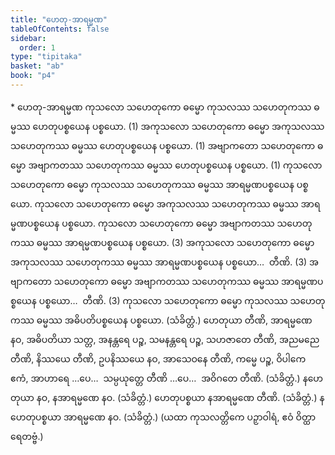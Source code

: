 ```yaml
---
title: "ဟေတု-အာရမ္မဏ"
tableOfContents: false
sidebar:
  order: 1
type: "tipitaka"
basket: "ab"
book: "p4"
---
```



<DynamicBreadcrumb />

<Paragraph type="center" book="p4">
* ဟေတု-အာရမ္မဏ
</Paragraph>

<Division number="3" book="p4" e="ch" v="39" p="567">

<Paragraph number="930" book="p4">
ကုသလော သဟေတုကော ဓမ္မော ကုသလဿ သဟေတုကဿ ဓမ္မဿ ဟေတုပစ္စယေန ပစ္စယော. (1)
</Paragraph>

<Paragraph number="931" book="p4">
အကုသလော သဟေတုကော ဓမ္မော အကုသလဿ သဟေတုကဿ ဓမ္မဿ ဟေတုပစ္စယေန ပစ္စယော. (1)
</Paragraph>

<Paragraph number="932" book="p4">
အဗျာကတော သဟေတုကော ဓမ္မော အဗျာကတဿ သဟေတုကဿ ဓမ္မဿ ဟေတုပစ္စယေန ပစ္စယော. (1)
</Paragraph>

<Paragraph number="933" book="p4">
ကုသလော သဟေတုကော ဓမ္မော ကုသလဿ သဟေတုကဿ ဓမ္မဿ အာရမ္မဏပစ္စယေန ပစ္စယော. ကုသလော သဟေတုကော ဓမ္မော အကုသလဿ သဟေတုကဿ ဓမ္မဿ အာရမ္မဏပစ္စယေန ပစ္စယော. ကုသလော သဟေတုကော ဓမ္မော အဗျာကတဿ သဟေတုကဿ ဓမ္မဿ အာရမ္မဏပစ္စယေန ပစ္စယော. (3)
</Paragraph>

<Paragraph number="934" book="p4">
အကုသလော သဟေတုကော ဓမ္မော အကုသလဿ သဟေတုကဿ ဓမ္မဿ အာရမ္မဏပစ္စယေန ပစ္စယော…  တီဏိ. (3)
</Paragraph>

<Paragraph number="935" book="p4">
အဗျာကတော သဟေတုကော ဓမ္မော အဗျာကတဿ သဟေတုကဿ ဓမ္မဿ အာရမ္မဏပစ္စယေန ပစ္စယော…  တီဏိ. (3)
</Paragraph>

<Paragraph number="936" book="p4">
ကုသလော သဟေတုကော ဓမ္မော ကုသလဿ သဟေတုကဿ ဓမ္မဿ အဓိပတိပစ္စယေန ပစ္စယော. (သံခိတ္တံ.)
</Paragraph>

</Division>
<Division number="4" book="p4" e="ch" v="39" p="567">

<Paragraph number="937" book="p4">
ဟေတုယာ တီဏိ, အာရမ္မဏေ နဝ, အဓိပတိယာ သတ္တ, အနန္တရေ ပဉ္စ, သမနန္တရေ ပဉ္စ, သဟဇာတေ တီဏိ, အညမညေ တီဏိ, နိဿယေ တီဏိ, ဥပနိဿယေ နဝ, အာသေဝနေ တီဏိ, ကမ္မေ ပဉ္စ, ဝိပါကေ ဧကံ, အာဟာရေ …ပေ…  သမ္ပယုတ္တေ တီဏိ …ပေ…  အဝိဂတေ တီဏိ. (သံခိတ္တံ.)
</Paragraph>

<Paragraph number="938" book="p4">
နဟေတုယာ နဝ, နအာရမ္မဏေ နဝ. (သံခိတ္တံ.)
</Paragraph>

<Paragraph number="939" book="p4">
ဟေတုပစ္စယာ နအာရမ္မဏေ တီဏိ. (သံခိတ္တံ.)
</Paragraph>

<Paragraph number="940" book="p4">
နဟေတုပစ္စယာ အာရမ္မဏေ နဝ. (သံခိတ္တံ.)

</Paragraph>
</Division>

<Paragraph number="941" type="center" book="p4">
(ယထာ ကုသလတ္တိကေ ပဉှာဝါရံ, ဧဝံ ဝိတ္ထာရေတဗ္ဗံ.)
</Paragraph>